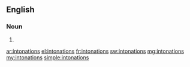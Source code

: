 ==English==

===Noun===
{{head|en|plural}}

# {{plural of|intonation|lang=en|nocat=1}}

[[ar:intonations]]
[[el:intonations]]
[[fr:intonations]]
[[sw:intonations]]
[[mg:intonations]]
[[my:intonations]]
[[simple:intonations]]